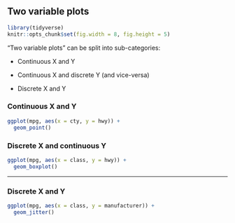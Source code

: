## Two variable plots

```r
library(tidyverse)
knitr::opts_chunk$set(fig.width = 8, fig.height = 5)
```

"Two variable plots" can be split into sub-categories:

- Continuous X and Y

- Continuous X and discrete Y (and vice-versa)

- Discrete X and Y

### Continuous X and Y

```r
ggplot(mpg, aes(x = cty, y = hwy)) +
  geom_point()
```


### Discrete X and continuous Y

```r
ggplot(mpg, aes(x = class, y = hwy)) +
  geom_boxplot()
```

---

### Discrete X and Y

```r
ggplot(mpg, aes(x = class, y = manufacturer)) +
  geom_jitter()
```

